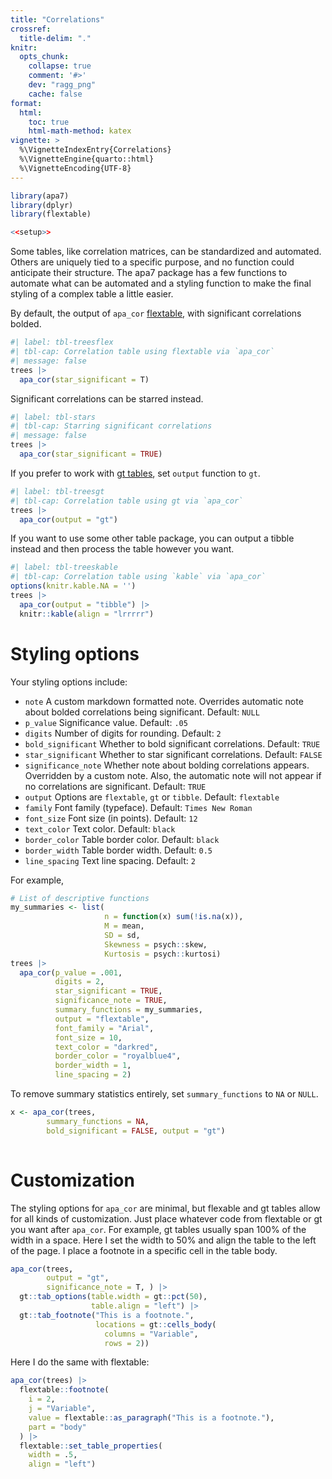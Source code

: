 ```yaml
---
title: "Correlations"
crossref: 
  title-delim: "."
knitr:
  opts_chunk: 
    collapse: true
    comment: '#>'
    dev: "ragg_png"
    cache: false
format: 
  html:
    toc: true
    html-math-method: katex
vignette: >
  %\VignetteIndexEntry{Correlations}
  %\VignetteEngine{quarto::html}
  %\VignetteEncoding{UTF-8}
---
```


```r
library(apa7)
library(dplyr)
library(flextable)
```

```r
<<setup>>
```

Some tables, like correlation matrices, can be standardized and automated. Others are uniquely tied to a specific purpose, and no function could anticipate their structure. The apa7 package has a few functions to automate what can be automated and a styling function to make the final styling of a complex table a little easier.

By default, the output of `apa_cor` [flextable](https://davidgohel.github.io/flextable/), with significant correlations bolded.

```r
#| label: tbl-treesflex
#| tbl-cap: Correlation table using flextable via `apa_cor`
#| message: false
trees |> 
  apa_cor(star_significant = T)
```

Significant correlations can be starred instead.

```r
#| label: tbl-stars
#| tbl-cap: Starring significant correlations
#| message: false
trees |> 
  apa_cor(star_significant = TRUE)
```


If you prefer to work with [gt tables](https://gt.rstudio.com/), set `output` function to `gt`.

```r
#| label: tbl-treesgt
#| tbl-cap: Correlation table using gt via `apa_cor`
trees |> 
  apa_cor(output = "gt") 
```

If you want to use some other table package, you can output a tibble instead and then process the table however you want. 

```r
#| label: tbl-treeskable
#| tbl-cap: Correlation table using `kable` via `apa_cor`
options(knitr.kable.NA = '')
trees |> 
  apa_cor(output = "tibble") |> 
  knitr::kable(align = "lrrrrr")
```

# Styling options

Your styling options include:

* `note` A custom markdown formatted note. Overrides automatic note about bolded correlations being significant. Default: `NULL`
* `p_value` Significance value. Default: `.05`
* `digits` Number of digits for rounding. Default: `2`
* `bold_significant` Whether to bold significant correlations. Default:  `TRUE`
* `star_significant` Whether to star significant correlations. Default: `FALSE`
* `significance_note` Whether note about bolding correlations appears. Overridden by a custom note. Also, the automatic note will not appear if no correlations are significant. Default:  `TRUE`
* `output` Options are `flextable`, `gt` or `tibble`. Default: `flextable`
* `family` Font family (typeface). Default: `Times New Roman`
* `font_size` Font size (in points). Default: `12`
* `text_color` Text color. Default: `black`
* `border_color` Table border color. Default: `black`
* `border_width` Table border width. Default: `0.5`
* `line_spacing` Text line spacing. Default: `2`


For example, 

```r
# List of descriptive functions
my_summaries <- list(
                     n = function(x) sum(!is.na(x)),
                     M = mean,
                     SD = sd,
                     Skewness = psych::skew,
                     Kurtosis = psych::kurtosi)
trees |> 
  apa_cor(p_value = .001, 
          digits = 2,
          star_significant = TRUE, 
          significance_note = TRUE,
          summary_functions = my_summaries,
          output = "flextable", 
          font_family = "Arial", 
          font_size = 10, 
          text_color = "darkred",
          border_color = "royalblue4", 
          border_width = 1, 
          line_spacing = 2)
```

To remove summary statistics entirely, set `summary_functions` to `NA` or `NULL`.

```r
x <- apa_cor(trees, 
        summary_functions = NA, 
        bold_significant = FALSE, output = "gt") 
  
```

# Customization

The styling options for `apa_cor` are minimal, but flexable and gt tables allow for all kinds of customization. Just place whatever code from flextable or gt you want after `apa_cor`. For example, gt tables usually span 100% of the width in a space. Here I set the width to 50% and align the table to the left of the page. I place a footnote in a specific cell in the table body.

```r
apa_cor(trees, 
        output = "gt", 
        significance_note = T, ) |> 
  gt::tab_options(table.width = gt::pct(50), 
                  table.align = "left") |> 
  gt::tab_footnote("This is a footnote.", 
                   locations = gt::cells_body(
                     columns = "Variable", 
                     rows = 2)) 
```

Here I do the same with flextable:

```r
apa_cor(trees) |>
  flextable::footnote(
    i = 2,
    j = "Variable",
    value = flextable::as_paragraph("This is a footnote."),
    part = "body"
  ) |>
  flextable::set_table_properties(
    width = .5, 
    align = "left")

```

